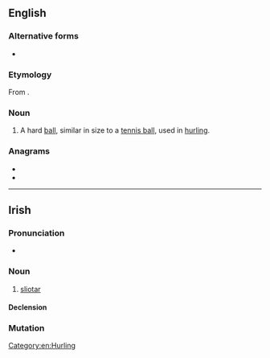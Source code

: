 ==English==
{{wikipedia}}

===Alternative forms===
* {{l|en|sliothar}}

===Etymology===
From {{etyl|ga|en}} {{m|ga|sliotar}}.

===Noun===
{{en-noun}}

# A hard [[ball]], similar in size to a [[tennis ball]], used in [[hurling]].

===Anagrams===
* {{l|en|oralist}}
* {{l|en|tailors}}

[[Category:en:Hurling]]

----

==Irish==

===Pronunciation===
* {{IPA|[ˈʃlʲɪt̪ˠəɾˠ]|lang=ga}}

===Noun===
{{ga-noun|sliotair|sliotair|g=m}}

# {{label|ga|hurling}} [[#English|sliotar]]

====Declension====
{{ga-decl-m1|sl|iotar|iotair}}

===Mutation===
{{ga mut cons|sl|iotar}}
